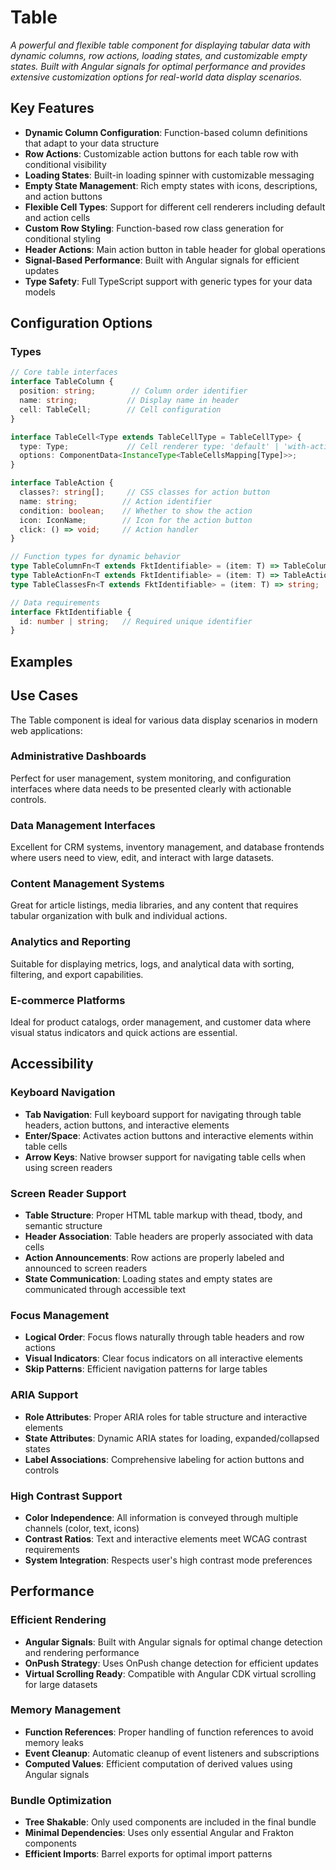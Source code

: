 
<Meta of={stories} />

# Table

_A powerful and flexible table component for displaying tabular data with dynamic columns, row actions, loading states, and customizable empty states. Built with Angular signals for optimal performance and provides extensive customization options for real-world data display scenarios._

## Key Features

- **Dynamic Column Configuration**: Function-based column definitions that adapt to your data structure
- **Row Actions**: Customizable action buttons for each table row with conditional visibility
- **Loading States**: Built-in loading spinner with customizable messaging
- **Empty State Management**: Rich empty states with icons, descriptions, and action buttons
- **Flexible Cell Types**: Support for different cell renderers including default and action cells
- **Custom Row Styling**: Function-based row class generation for conditional styling
- **Header Actions**: Main action button in table header for global operations
- **Signal-Based Performance**: Built with Angular signals for efficient updates
- **Type Safety**: Full TypeScript support with generic types for your data models

## Configuration Options

<ArgTypes/>

### Types

```typescript
// Core table interfaces
interface TableColumn {
  position: string;        // Column order identifier
  name: string;           // Display name in header
  cell: TableCell;        // Cell configuration
}

interface TableCell<Type extends TableCellType = TableCellType> {
  type: Type;             // Cell renderer type: 'default' | 'with-action'
  options: ComponentData<InstanceType<TableCellsMapping[Type]>>;
}

interface TableAction {
  classes?: string[];     // CSS classes for action button
  name: string;          // Action identifier
  condition: boolean;    // Whether to show the action
  icon: IconName;        // Icon for the action button
  click: () => void;     // Action handler
}

// Function types for dynamic behavior
type TableColumnFn<T extends FktIdentifiable> = (item: T) => TableColumn[];
type TableActionFn<T extends FktIdentifiable> = (item: T) => TableAction[];
type TableClassesFn<T extends FktIdentifiable> = (item: T) => string;

// Data requirements
interface FktIdentifiable {
  id: number | string;   // Required unique identifier
}
```

## Examples

<StoryDoc of={stories.BasicTable} code={rawExamples.fktTableExamplesBasicTable}/>
<StoryDoc of={stories.TableWithActions} code={rawExamples.fktTableExamplesTableWithActions}/>
<StoryDoc of={stories.LoadingState} code={rawExamples.fktTableExamplesLoadingState}/>
<StoryDoc of={stories.EmptyState} code={rawExamples.fktTableExamplesEmptyState}/>
<StoryDoc of={stories.InteractiveStates} code={rawExamples.fktTableExamplesInteractiveStates}/>
<StoryDoc of={stories.CustomCellTypes} code={rawExamples.fktTableExamplesCustomCells}/>
<StoryDoc of={stories.ProductTable} code={rawExamples.fktTableExamplesProductTable}/>
<StoryDoc of={stories.TaskTable} code={rawExamples.fktTableExamplesTaskTable}/>

## Use Cases

The Table component is ideal for various data display scenarios in modern web applications:

### Administrative Dashboards
Perfect for user management, system monitoring, and configuration interfaces where data needs to be presented clearly with actionable controls.

### Data Management Interfaces
Excellent for CRM systems, inventory management, and database frontends where users need to view, edit, and interact with large datasets.

### Content Management Systems
Great for article listings, media libraries, and any content that requires tabular organization with bulk and individual actions.

### Analytics and Reporting
Suitable for displaying metrics, logs, and analytical data with sorting, filtering, and export capabilities.

### E-commerce Platforms
Ideal for product catalogs, order management, and customer data where visual status indicators and quick actions are essential.

## Accessibility

### Keyboard Navigation
- **Tab Navigation**: Full keyboard support for navigating through table headers, action buttons, and interactive elements
- **Enter/Space**: Activates action buttons and interactive elements within table cells
- **Arrow Keys**: Native browser support for navigating table cells when using screen readers

### Screen Reader Support
- **Table Structure**: Proper HTML table markup with thead, tbody, and semantic structure
- **Header Association**: Table headers are properly associated with data cells
- **Action Announcements**: Row actions are properly labeled and announced to screen readers
- **State Communication**: Loading states and empty states are communicated through accessible text

### Focus Management
- **Logical Order**: Focus flows naturally through table headers and row actions
- **Visual Indicators**: Clear focus indicators on all interactive elements
- **Skip Patterns**: Efficient navigation patterns for large tables

### ARIA Support
- **Role Attributes**: Proper ARIA roles for table structure and interactive elements
- **State Attributes**: Dynamic ARIA states for loading, expanded/collapsed states
- **Label Associations**: Comprehensive labeling for action buttons and controls

### High Contrast Support
- **Color Independence**: All information is conveyed through multiple channels (color, text, icons)
- **Contrast Ratios**: Text and interactive elements meet WCAG contrast requirements
- **System Integration**: Respects user's high contrast mode preferences

## Performance

### Efficient Rendering
- **Angular Signals**: Built with Angular signals for optimal change detection and rendering performance
- **OnPush Strategy**: Uses OnPush change detection for efficient updates
- **Virtual Scrolling Ready**: Compatible with Angular CDK virtual scrolling for large datasets

### Memory Management
- **Function References**: Proper handling of function references to avoid memory leaks
- **Event Cleanup**: Automatic cleanup of event listeners and subscriptions
- **Computed Values**: Efficient computation of derived values using Angular signals

### Bundle Optimization
- **Tree Shakable**: Only used components are included in the final bundle
- **Minimal Dependencies**: Uses only essential Angular and Frakton components
- **Efficient Imports**: Barrel exports for optimal import patterns
